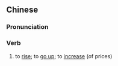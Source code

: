 {{also|上扬}}
==Chinese==
{{zh-forms|s=上扬}}

===Pronunciation===
{{zh-pron
|m=shàngyáng
|c=soeng6 joeng4,soeng5 joeng4
|cat=v
}}

===Verb===
{{zh-verb}}

# to [[rise]]; to [[go up]]; to [[increase]] (of prices)